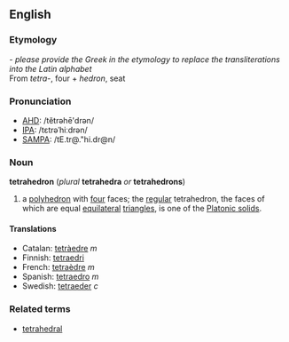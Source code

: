 ==English==
===Etymology===
{{etystub}} - ''please provide the Greek in the etymology to replace the transliterations into the Latin alphabet''<br>
From {{Gr.}} ''tetra-'', four + ''hedron'', seat

===Pronunciation===
*[[AHD]]: /tĕtrəhē'drən/
*[[IPA]]: /tɛtrəˈhiːdrən/
*[[SAMPA]]: /tE.tr@."hi.dr@n/

===Noun===
'''tetrahedron''' (''plural'' '''tetrahedra''' ''or'' '''tetrahedrons''')

#{{geometry}} a [[polyhedron]] with [[four]] faces; the [[regular]] tetrahedron, the faces of which are equal [[equilateral]] [[triangle]]s, is one of the [[Platonic solid]]s.

====Translations====
*Catalan: [[tetràedre]] ''m''
*Finnish: [[tetraedri]]
*French: [[tetraèdre]] ''m''
*Spanish: [[tetraedro]] ''m''
*Swedish: [[tetraeder]] ''c''

===Related terms===
*[[tetrahedral]]